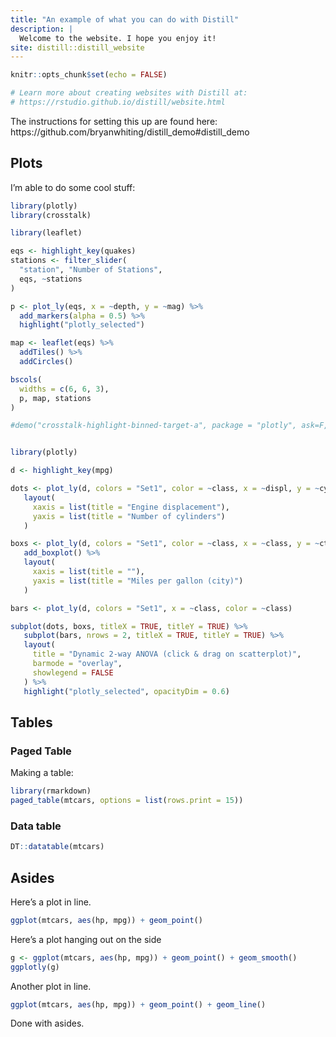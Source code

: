 ```yaml
---
title: "An example of what you can do with Distill"
description: |
  Welcome to the website. I hope you enjoy it!
site: distill::distill_website
---
```


```r
knitr::opts_chunk$set(echo = FALSE)

# Learn more about creating websites with Distill at:
# https://rstudio.github.io/distill/website.html

```

The instructions for setting this up are found here: https://github.com/bryanwhiting/distill_demo#distill_demo

## Plots
I'm able to do some cool stuff:

```r
library(plotly)
library(crosstalk)

library(leaflet)

eqs <- highlight_key(quakes)
stations <- filter_slider(
  "station", "Number of Stations", 
  eqs, ~stations
)

p <- plot_ly(eqs, x = ~depth, y = ~mag) %>% 
  add_markers(alpha = 0.5) %>% 
  highlight("plotly_selected")

map <- leaflet(eqs) %>% 
  addTiles() %>% 
  addCircles()

bscols(
  widths = c(6, 6, 3), 
  p, map, stations
)
```

```r
#demo("crosstalk-highlight-binned-target-a", package = "plotly", ask=F, echo=T)


library(plotly)

d <- highlight_key(mpg)

dots <- plot_ly(d, colors = "Set1", color = ~class, x = ~displ, y = ~cyl) %>%
   layout(
     xaxis = list(title = "Engine displacement"),
     yaxis = list(title = "Number of cylinders")
   )

boxs <- plot_ly(d, colors = "Set1", color = ~class, x = ~class, y = ~cty) %>% 
   add_boxplot() %>%
   layout(
     xaxis = list(title = ""),
     yaxis = list(title = "Miles per gallon (city)")
   )

bars <- plot_ly(d, colors = "Set1", x = ~class, color = ~class)

subplot(dots, boxs, titleX = TRUE, titleY = TRUE) %>%
   subplot(bars, nrows = 2, titleX = TRUE, titleY = TRUE) %>%
   layout(
     title = "Dynamic 2-way ANOVA (click & drag on scatterplot)",
     barmode = "overlay",
     showlegend = FALSE
   ) %>%
   highlight("plotly_selected", opacityDim = 0.6)
```

## Tables

### Paged Table

Making a table: 

```r
library(rmarkdown)
paged_table(mtcars, options = list(rows.print = 15))
```

### Data table

```r
DT::datatable(mtcars)
```

## Asides

Here's a plot in line.

```r
ggplot(mtcars, aes(hp, mpg)) + geom_point() 
```



<aside>

Here's a plot hanging out on the side

```r
g <- ggplot(mtcars, aes(hp, mpg)) + geom_point() + geom_smooth()
ggplotly(g)
```
</aside>


Another plot in line.

```r
ggplot(mtcars, aes(hp, mpg)) + geom_point() + geom_line()
```
Done with asides.
